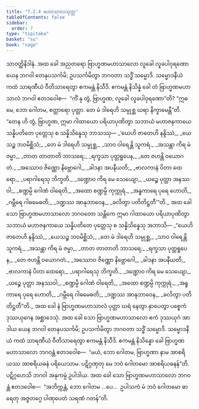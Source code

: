 ```yaml
---
title: "7.2.4 မဟာသာလသုတ္တ"
tableOfContents: false
sidebar:
  order: 7
type: "tipitaka"
basket: "su"
book: "saga"
---
```



<DynamicBreadcrumb />

<Division number="200" book="saga">

<Paragraph number="1247" book="saga">
သာဝတ္ထိနိဒါနံ. အထ ခေါ အညတရော ဗြာဟ္မဏမဟာသာလော လူခေါ လူခပါဝုရဏော ယေန ဘဂဝါ တေနုပသင်္ကမိ; ဥပသင်္ကမိတွာ ဘဂဝတာ သဒ္ဓိံ သမ္မောဒိ. သမ္မောဒနီယံ ကထံ သာရဏီယံ ဝီတိသာရေတွာ ဧကမန္တံ နိသီဒိ. ဧကမန္တံ နိသိန္နံ ခေါ တံ ဗြာဟ္မဏမဟာသာလံ ဘဂဝါ ဧတဒဝေါစ—  “ကိံ နု တွံ, ဗြာဟ္မဏ, လူခေါ လူခပါဝုရဏော”တိ? “ဣဓ မေ, ဘော ဂေါတမ, စတ္တာရော ပုတ္တာ. တေ မံ ဒါရေဟိ သမ္ပုစ္ဆ ဃရာ နိက္ခာမေန္တီ”တိ. “တေန ဟိ တွံ, ဗြာဟ္မဏ, ဣမာ ဂါထာယော ပရိယာပုဏိတွာ သဘာယံ မဟာဇနကာယေ သန္နိပတိတေ ပုတ္တေသု စ သန္နိသိန္နေသု ဘာသဿု—
</Paragraph>

<Paragraph number="1248" type="verses" book="saga">
_‘ယေဟိ ဇာတေဟိ နန္ဒိဿံ,_  
_ယေသဉ္စ ဘဝမိစ္ဆိသံ;_  
_တေ မံ ဒါရေဟိ သမ္ပုစ္ဆ,_  
_သာဝ ဝါရေန္တိ သူကရံ._  

</Paragraph>

<Paragraph number="1249" type="verses" book="saga">
_အသန္တာ ကိရ မံ ဇမ္မာ,_  
_တာတ တာတာတိ ဘာသရေ;_  
_ရက္ခသာ ပုတ္တရူပေန,_  
_တေ ဇဟန္တိ ဝယောဂတံ._  

</Paragraph>

<Paragraph number="1250" type="verses" book="saga">
_အဿောဝ ဇိဏ္ဏော နိဗ္ဘောဂေါ,_  
_ခါဒနာ အပနီယတိ;_  
_ဗာလကာနံ ပိတာ ထေရော,_  
_ပရာဂါရေသု ဘိက္ခတိ._  

</Paragraph>

<Paragraph number="1251" type="verses" book="saga">
_ဒဏ္ဍောဝ ကိရ မေ သေယျော,_  
_ယဉ္စေ ပုတ္တာ အနဿဝါ;_  
_စဏ္ဍမ္ပိ ဂေါဏံ ဝါရေတိ,_  
_အထော စဏ္ဍမ္ပိ ကုက္ကုရံ._  

</Paragraph>

<Paragraph number="1252" type="verses" book="saga">
_အန္ဓကာရေ ပုရေ ဟောတိ,_  
_ဂမ္ဘီရေ ဂါဓမေဓတိ;_  
_ဒဏ္ဍဿ အာနုဘာဝေန,_  
_ခလိတွာ ပတိတိဋ္ဌတီ’”တိ._  

</Paragraph>

<Paragraph number="1253" book="saga">
အထ ခေါ သော ဗြာဟ္မဏမဟာသာလော ဘဂဝတော သန္တိကေ ဣမာ ဂါထာယော ပရိယာပုဏိတွာ သဘာယံ မဟာဇနကာယေ သန္နိပတိတေ ပုတ္တေသု စ သန္နိသိန္နေသု အဘာသိ—
</Paragraph>

<Paragraph number="1254" type="verses" book="saga">
_“ယေဟိ ဇာတေဟိ နန္ဒိဿံ,_  
_ယေသဉ္စ ဘဝမိစ္ဆိသံ;_  
_တေ မံ ဒါရေဟိ သမ္ပုစ္ဆ,_  
_သာဝ ဝါရေန္တိ သူကရံ._  

</Paragraph>

<Paragraph number="1255" type="verses" book="saga">
_အသန္တာ ကိရ မံ ဇမ္မာ,_  
_တာတ တာတာတိ ဘာသရေ;_  
_ရက္ခသာ ပုတ္တရူပေန,_  
_တေ ဇဟန္တိ ဝယောဂတံ._  

</Paragraph>

<Paragraph number="1256" type="verses" book="saga">
_အဿောဝ ဇိဏ္ဏော နိဗ္ဘောဂေါ,_  
_ခါဒနာ အပနီယတိ;_  
_ဗာလကာနံ ပိတာ ထေရော,_  
_ပရာဂါရေသု ဘိက္ခတိ._  

</Paragraph>

<Paragraph number="1257" type="verses" book="saga">
_ဒဏ္ဍောဝ ကိရ မေ သေယျော,_  
_ယဉ္စေ ပုတ္တာ အနဿဝါ;_  
_စဏ္ဍမ္ပိ ဂေါဏံ ဝါရေတိ,_  
_အထော စဏ္ဍမ္ပိ ကုက္ကုရံ._  

</Paragraph>

<Paragraph number="1258" type="verses" book="saga">
_အန္ဓကာရေ ပုရေ ဟောတိ,_  
_ဂမ္ဘီရေ ဂါဓမေဓတိ;_  
_ဒဏ္ဍဿ အာနုဘာဝေန,_  
_ခလိတွာ ပတိတိဋ္ဌတီ”တိ._  

</Paragraph>

<Paragraph number="1259" book="saga">
အထ ခေါ နံ ဗြာဟ္မဏမဟာသာလံ ပုတ္တာ ဃရံ နေတွာ နှာပေတွာ ပစ္စေကံ ဒုဿယုဂေန အစ္ဆာဒေသုံ. အထ ခေါ သော ဗြာဟ္မဏမဟာသာလော ဧကံ ဒုဿယုဂံ အာဒါယ ယေန ဘဂဝါ တေနုပသင်္ကမိ; ဥပသင်္ကမိတွာ ဘဂဝတာ သဒ္ဓိံ သမ္မောဒိ. သမ္မောဒနီယံ ကထံ သာရဏီယံ ဝီတိသာရေတွာ ဧကမန္တံ နိသီဒိ. ဧကမန္တံ နိသိန္နော ခေါ ဗြာဟ္မဏမဟာသာလော ဘဂဝန္တံ ဧတဒဝေါစ—  “မယံ, ဘော ဂေါတမ, ဗြာဟ္မဏာ နာမ အာစရိယဿ အာစရိယဓနံ ပရိယေသာမ. ပဋိဂ္ဂဏှတု မေ ဘဝံ ဂေါတမော အာစရိယဓနန်”တိ. ပဋိဂ္ဂဟေသိ ဘဂဝါ အနုကမ္ပံ ဥပါဒါယ. အထ ခေါ သော ဗြာဟ္မဏမဟာသာလော ဘဂဝန္တံ ဧတဒဝေါစ—  “အဘိက္ကန္တံ, ဘော ဂေါတမ …ပေ…  ဥပါသကံ မံ ဘဝံ ဂေါတမော ဓာရေတု အဇ္ဇတဂ္ဂေ ပါဏုပေတံ သရဏံ ဂတန်”တိ.
</Paragraph>
</Division>